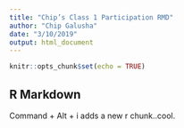 ```yaml
---
title: "Chip’s Class 1 Participation RMD"
author: "Chip Galusha"
date: "3/10/2019"
output: html_document
---
```


```r
knitr::opts_chunk$set(echo = TRUE)
```

## R Markdown

Command + Alt + i adds a new r chunk..cool.

```r

```

